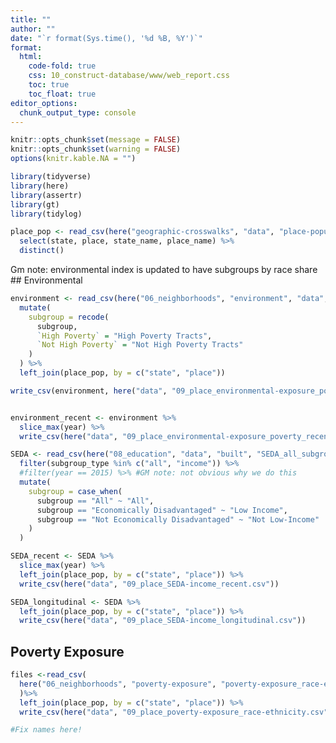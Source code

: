 ```yaml
---
title: ""
author: ""
date: "`r format(Sys.time(), '%d %B, %Y')`"
format:
  html:
    code-fold: true
    css: 10_construct-database/www/web_report.css
    toc: true
    toc_float: true
editor_options: 
  chunk_output_type: console
---
```


<style>
@import url('https://fonts.googleapis.com/css?family=Lato&display=swap');
</style>

<link rel="stylesheet" href="//fonts.googleapis.com/css?family=Lato" />

```r
knitr::opts_chunk$set(message = FALSE)
knitr::opts_chunk$set(warning = FALSE)
options(knitr.kable.NA = "")

```

```r
library(tidyverse)
library(here)
library(assertr)
library(gt)
library(tidylog)

```

```r
place_pop <- read_csv(here("geographic-crosswalks", "data", "place-populations.csv")) %>%
  select(state, place, state_name, place_name) %>%
  distinct()

```

Gm note: environmental index is updated to have subgroups by race share
## Environmental

```r
environment <- read_csv(here("06_neighborhoods", "environment", "data", "output", "environment_place_sub_all.csv"), guess_max = 5000) %>%
  mutate(
    subgroup = recode(
      subgroup,
      `High Poverty` = "High Poverty Tracts",
      `Not High Poverty` = "Not High Poverty Tracts"
    )
  ) %>% 
  left_join(place_pop, by = c("state", "place"))

write_csv(environment, here("data", "09_place_environmental-exposure_poverty_longitudinal.csv"))


environment_recent <- environment %>%
  slice_max(year) %>%
  write_csv(here("data", "09_place_environmental-exposure_poverty_recent.csv"))

```

```r
SEDA <- read_csv(here("08_education", "data", "built", "SEDA_all_subgroups_city.csv")) %>%
  filter(subgroup_type %in% c("all", "income")) %>%
  #filter(year == 2015) %>% #GM note: not obvious why we do this 
  mutate(
    subgroup = case_when(
      subgroup == "All" ~ "All",
      subgroup == "Economically Disadvantaged" ~ "Low Income",
      subgroup == "Not Economically Disadvantaged" ~ "Not Low-Income"
    )
  )

SEDA_recent <- SEDA %>%
  slice_max(year) %>%
  left_join(place_pop, by = c("state", "place")) %>%
  write_csv(here("data", "09_place_SEDA-income_recent.csv"))

SEDA_longitudinal <- SEDA %>%
  left_join(place_pop, by = c("state", "place")) %>%
  write_csv(here("data", "09_place_SEDA-income_longitudinal.csv"))

```

## Poverty Exposure

```r
files <-read_csv(
  here("06_neighborhoods", "poverty-exposure", "poverty-exposure_race-ethnicity_city_2021.csv")
  )%>%
  left_join(place_pop, by = c("state", "place")) %>%
  write_csv(here("data", "09_place_poverty-exposure_race-ethnicity.csv"))

#Fix names here!
```




